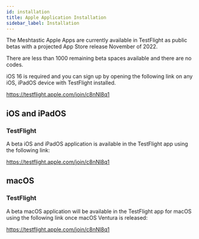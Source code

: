 ```yaml
---
id: installation
title: Apple Application Installation
sidebar_label: Installation
---
```


The Meshtastic Apple Apps are currently available in TestFlight as public betas with a projected App Store release November of 2022.

There are less than 1000 remaining beta spaces available and there are no codes.

iOS 16 is required and you can sign up by opening the following link on any iOS, iPadOS  device with TestFlight installed.

https://testflight.apple.com/join/c8nNl8q1


## iOS and iPadOS

### TestFlight

A beta iOS and iPadOS application is available in the TestFlight app using the following link:

https://testflight.apple.com/join/c8nNl8q1

## macOS

### TestFlight

A beta macOS application will be available in the TestFlight app for macOS using the following link once macOS Ventura is released:

https://testflight.apple.com/join/c8nNl8q1
